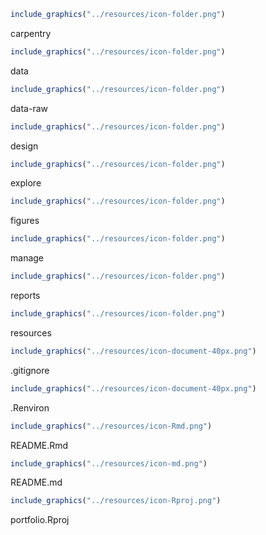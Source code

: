 
```r
include_graphics("../resources/icon-folder.png")
```
carpentry  
```r
include_graphics("../resources/icon-folder.png")
```
data  
```r
include_graphics("../resources/icon-folder.png")
```
data-raw  
```r
include_graphics("../resources/icon-folder.png")
```
design  
```r
include_graphics("../resources/icon-folder.png")
```
explore  
```r
include_graphics("../resources/icon-folder.png")
```
figures  
```r
include_graphics("../resources/icon-folder.png")
```
manage  
```r
include_graphics("../resources/icon-folder.png")
```
reports  
```r
include_graphics("../resources/icon-folder.png")
```
resources  
```r
include_graphics("../resources/icon-document-40px.png")
```
.gitignore  
```r
include_graphics("../resources/icon-document-40px.png")
```
.Renviron  
```r
include_graphics("../resources/icon-Rmd.png")
```
README.Rmd  
```r
include_graphics("../resources/icon-md.png")
```
README.md  
```r
include_graphics("../resources/icon-Rproj.png")
```
portfolio.Rproj  
